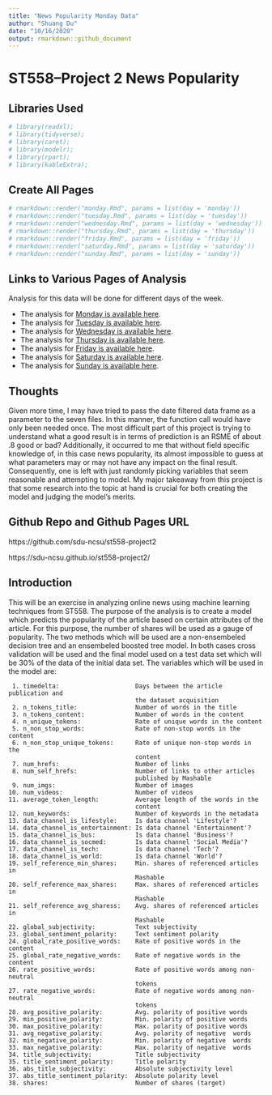 ```yaml
---
title: "News Popularity Monday Data"
author: "Shuang Du"
date: "10/16/2020"
output: rmarkdown::github_document
---
```


# ST558--Project 2 News Popularity

## Libraries Used

```r
# library(readxl);
# library(tidyverse);
# library(caret);
# library(modelr);
# library(rpart);
# library(kableExtra);
```

## Create All Pages

```r

# rmarkdown::render("monday.Rmd", params = list(day = 'monday'))
# rmarkdown::render("tuesday.Rmd", params = list(day = 'tuesday'))
# rmarkdown::render("wednesday.Rmd", params = list(day = 'wednesday'))
# rmarkdown::render("thursday.Rmd", params = list(day = 'thursday'))
# rmarkdown::render("friday.Rmd", params = list(day = 'friday'))
# rmarkdown::render("saturday.Rmd", params = list(day = 'saturday'))
# rmarkdown::render("sunday.Rmd", params = list(day = 'sunday'))

```


## Links to Various Pages of Analysis

Analysis for this data will be done for different days of the week.

- The analysis for [Monday is available here](monday.md).
- The analysis for [Tuesday is available here](tuesday.md).
- The analysis for [Wednesday is available here](wednesday.md). 
- The analysis for [Thursday is available here](thursday.md). 
- The analysis for [Friday is available here](friday.md). 
- The analysis for [Saturday is available here](saturday.md). 
- The analysis for [Sunday is available here](sunday.md). 

## Thoughts

Given more time, I may have tried to pass the date filtered data frame as a parameter to the seven files. In this manner, the function call would have only been needed once. The most difficult part of this project is trying to understand what a good result is in terms of prediction is an RSME of about .8 good or bad? Additionally, it occurred to me that without field specific knowledge of, in this case news popularity, its almost impossible to guess at what parameters may or may not have any impact on the final result. Consequently, one is left with just randomly picking variables that seem reasonable and attempting to model. My major takeaway from this project is that some research into the topic at hand is crucial for both creating the model and judging the model's merits.


## Github Repo and Github Pages URL

https://github.com/sdu-ncsu/st558-project2

https://sdu-ncsu.github.io/st558-project2/

## Introduction

This will be an exercise in analyzing online news using machine learning techniques from ST558. The purpose of the analysis is to create a model which predicts the popularity of the article based on certain attributes of the article. For this purpose, the number of shares will be used as a gauge of popularity. The two methods which will be used are a non-ensembeled decision tree and an ensembeled boosted tree model. In both cases cross validation will be used and the final model used on a test data set which will be 30% of the data of the initial data set. The variables which will be used in the model are:


     1. timedelta:                     Days between the article publication and
                                       the dataset acquisition
     2. n_tokens_title:                Number of words in the title
     3. n_tokens_content:              Number of words in the content
     4. n_unique_tokens:               Rate of unique words in the content
     5. n_non_stop_words:              Rate of non-stop words in the content
     6. n_non_stop_unique_tokens:      Rate of unique non-stop words in the
                                       content
     7. num_hrefs:                     Number of links
     8. num_self_hrefs:                Number of links to other articles
                                       published by Mashable
     9. num_imgs:                      Number of images
    10. num_videos:                    Number of videos
    11. average_token_length:          Average length of the words in the
                                       content
    12. num_keywords:                  Number of keywords in the metadata
    13. data_channel_is_lifestyle:     Is data channel 'Lifestyle'?
    14. data_channel_is_entertainment: Is data channel 'Entertainment'?
    15. data_channel_is_bus:           Is data channel 'Business'?
    16. data_channel_is_socmed:        Is data channel 'Social Media'?
    17. data_channel_is_tech:          Is data channel 'Tech'?
    18. data_channel_is_world:         Is data channel 'World'?
    19. self_reference_min_shares:     Min. shares of referenced articles in
                                       Mashable
    20. self_reference_max_shares:     Max. shares of referenced articles in
                                       Mashable
    21. self_reference_avg_sharess:    Avg. shares of referenced articles in
                                       Mashable
    22. global_subjectivity:           Text subjectivity
    23. global_sentiment_polarity:     Text sentiment polarity
    24. global_rate_positive_words:    Rate of positive words in the content
    25. global_rate_negative_words:    Rate of negative words in the content
    26. rate_positive_words:           Rate of positive words among non-neutral
                                       tokens
    27. rate_negative_words:           Rate of negative words among non-neutral
                                       tokens
    28. avg_positive_polarity:         Avg. polarity of positive words
    29. min_positive_polarity:         Min. polarity of positive words
    30. max_positive_polarity:         Max. polarity of positive words
    31. avg_negative_polarity:         Avg. polarity of negative  words
    32. min_negative_polarity:         Min. polarity of negative  words
    33. max_negative_polarity:         Max. polarity of negative  words
    34. title_subjectivity:            Title subjectivity
    35. title_sentiment_polarity:      Title polarity
    36. abs_title_subjectivity:        Absolute subjectivity level
    37. abs_title_sentiment_polarity:  Absolute polarity level
    38. shares:                        Number of shares (target)



